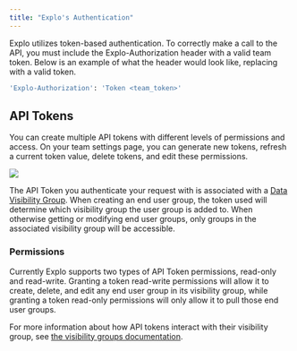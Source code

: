 ```yaml
---
title: "Explo's Authentication"
---
```


Explo utilizes token-based authentication. To correctly make a call to the API,
you must include the Explo-Authorization header with a valid team token. Below
is an example of what the header would look like, replacing with a valid token.

```bash
'Explo-Authorization': 'Token <team_token>'
```

## API Tokens

You can create multiple API tokens with different levels of permissions and
access. On your team settings page, you can generate new tokens, refresh a
current token value, delete tokens, and edit these permissions.

![](/images/api-image.png)

The API Token you authenticate your request with is associated with a [Data Visibility Group](/managing-permissions/visibility-groups). When creating an end user group, the token used will determine which visibility group the user group is added to. When otherwise getting or modifying end user groups, only groups in the associated visibility group will be accessible.

### Permissions

Currently Explo supports two types of API Token permissions, read-only and
read-write. Granting a token read-write permissions will allow it to create,
delete, and edit any end user group in its visibility group, while granting a token
read-only permissions will only allow it to pull those end user groups.

For more information about how API tokens interact with their visibility group, see
[the visibility groups documentation](/managing-permissions/visibility-groups).
